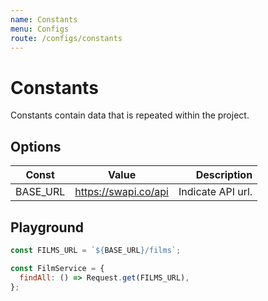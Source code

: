 ```yaml
---
name: Constants
menu: Configs
route: /configs/constants
---
```


# Constants

Constants contain data that is repeated within the project.

## Options

| Const    |        Value         |       Description |
| -------- | :------------------: | ----------------: |
| BASE_URL | https://swapi.co/api | Indicate API url. |

## Playground

```js
const FILMS_URL = `${BASE_URL}/films`;

const FilmService = {
  findAll: () => Request.get(FILMS_URL),
};
```
